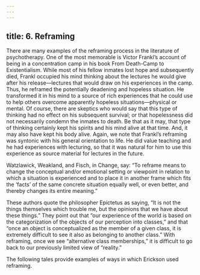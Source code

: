 ```yaml
---
---
---
```

title: 6. Reframing
---






There are many examples of the reframing process in the literature of psychotherapy. One of the most memorable is Victor Frankl’s account of being in a concentration camp in his book From Death-Camp to Existentialism. While most of his fellow inmates lost hope and subsequently died, Frankl occupied his mind thinking about the lectures he would give after his release—lectures that would draw on his experiences in the camp. Thus, he reframed the potentially deadening and hopeless situation. He transformed it in his mind to a source of rich experiences that he could use to help others overcome apparently hopeless situations—physical or mental. Of course, there are skeptics who would say that this type of thinking had no effect on his subsequent survival; or that hopelessness did not necessarily condemn the inmates to death. Be that as it may, that type of thinking certainly kept his spirits and his mind alive at that time. And, it may also have kept his body alive. Again, we note that Frankl’s reframing was syntonic with his general orientation to life. He did value teaching and he had experiences with lecturing, so that it was natural for him to use this experience as source material for lectures in the future.

Watzlawick, Weakland, and Fisch, in Change, say: “To reframe means to change the conceptual and/or emotional setting or viewpoint in relation to which a situation is experienced and to place it in another frame which fits the ‘facts’ of the same concrete situation equally well, or even better, and thereby changes its entire meaning.”

These authors quote the philosopher Epictetus as saying, “It is not the things themselves which trouble me, but the opinions that we have about these things.” They point out that “our experience of the world is based on the categorization of the objects of our perception into classes,” and that “once an object is conceptualized as the member of a given class, it is extremely difficult to see it also as belonging to another class.” With reframing, once we see “alternative class memberships,” it is difficult to go back to our previously limited view of “reality.”

The following tales provide examples of ways in which Erickson used reframing.